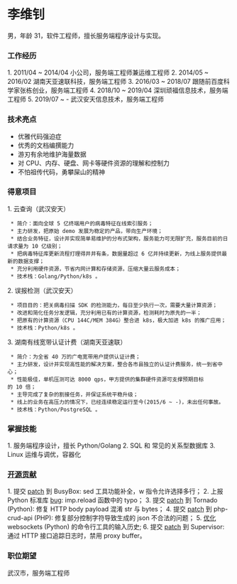 = 李维钊 =

男，年龄 31，软件工程师，擅长服务端程序设计与实现。

{{{text
lwzm@qq.com
15616023655
}}}


=== 工作经历 ===

1. 2011/04 ~ 2014/04 小公司，服务端工程师兼运维工程师
2. 2014/05 ~ 2016/02 湖南天亚速联科技，服务端工程师
3. 2016/03 ~ 2018/07 跟随前百度科学家张栋创业，服务端工程师
4. 2018/10 ~ 2019/04 深圳顽福信息技术，服务端工程师
5. 2019/07 ~ -       武汉安天信息技术，服务端工程师

=== 技术亮点 ===

* 优雅代码强迫症
* 优秀的文档编撰能力
* 游刃有余地维护海量数据
* 对 CPU、内存、硬盘、网卡等硬件资源的理解和控制力
* 不怕祖传代码，勇攀屎山的精神

=== 得意项目 ===

1. 云查询（武汉安天）
  * 简介：面向全球 5 亿终端用户的病毒特征在线索引服务；
  * 主力研发，把原始 demo 发展为稳定的产品，带向生产环境；
  * 结合业务特征，设计并实现简单易维护的分布式架构，服务能力可无限扩充，服务目前的日请求量为 10 亿级别；
  * 把病毒特征库更新流程打理得井井有条，数据量超过 6 亿并持续更新，为线上服务提供最新的数据支撑；
  * 充分利用硬件资源，节省内网计算和存储资源，压缩大量云服务成本；
  * 技术栈：Golang/Python/k8s 。
2. 误报检测（武汉安天）
  * 项目目的：把关病毒扫描 SDK 的检测能力，每日至少执行一次，需要大量计算资源；
  * 改进和简化任务分发逻辑，充分利用已有的计算资源，检测耗时为原先的一半；
  * 把原有的计算资源（CPU 144C/MEM 384G）整合进 k8s，极大加进 k8s 的推广应用；
  * 技术栈：Python/k8s 。
3. 湖南有线宽带认证计费（湖南天亚速联）
  * 简介：为全省 40 万的广电宽带用户提供认证计费；
  * 主力研发，设计并实现高性能的解决方案，整合各市县独立的认证计费服务，统一到省中心；
  * 性能极佳，单机压测可达 8000 qps，甲方提供的集群硬件资源可支撑预期目标的 10 倍；
  * 主导完成了复杂的割接任务，并保证系统平稳升级；
  * 线上的业务在高压力的情况下，已经连续稳定运行至今(2015/6 ~ -)，未出任何事故。
  * 技术栈：Python/PostgreSQL 。

=== 掌握技能 ===

1. 服务端程序设计，擅长 Python/Golang
2. SQL 和 常见的关系型数据库
3. Linux 运维与调优，容器化

=== [[https://git.busybox.net/busybox/commit/?id=37a79c092edcc8691686a4d4b609d2c034ccd840|开源贡献]] === 

1. 提交 [[https://git.busybox.net/busybox/commit/?id=37a79c092edcc8691686a4d4b609d2c034ccd840|patch]] 到 BusyBox: sed 工具功能补全，w 指令允许选择多行；
2. 上报 Python 标准库 [[https://bugs.python.org/issue18681|bug]]: imp.reload 函数中的 typo；
3. 提交 [[https://github.com/tornadoweb/tornado/pull/1285|patch]] 到 Tornado (Python): 修复 HTTP body payload 混淆 str 与 bytes；
4. 提交 [[https://github.com/mevdschee/php-crud-api/pull/382|patch]] 到 php-crud-api (PHP): 修复部分控制字符导致生成的 json 不合法的问题；
5. [[https://github.com/aaugustin/websockets/pull/530|优化]] websockets (Python) 的命令行工具的输入历史;
6. 提交 [[https://github.com/Supervisor/supervisor/pull/1299|patch]] 到 Supervisor: 通过 HTTP 接口追踪日志时，禁用 proxy buffer。

=== 职位期望 ===

武汉市，服务端工程师

